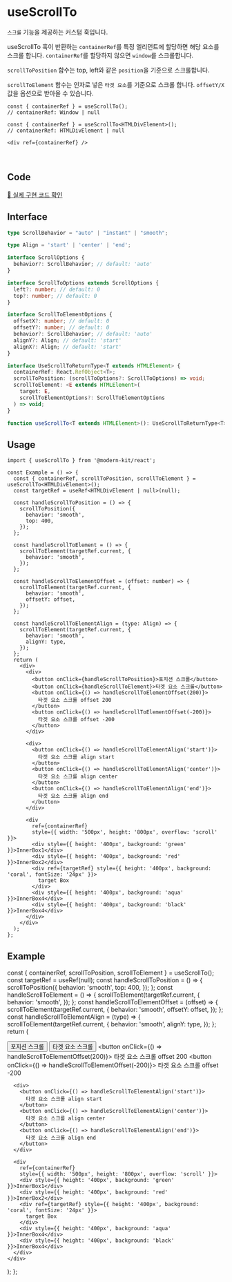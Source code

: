 
# useScrollTo

`스크롤` 기능을 제공하는 커스텀 훅입니다.

useScrollTo 훅이 반환하는 `containerRef`를 특정 엘리먼트에 할당하면 해당 요소를 스크롤 합니다.
`containerRef`를 할당하지 않으면 `window`를 스크롤합니다.

`scrollToPosition` 함수는 top, left와 같은 `position`을 기준으로 스크롤합니다.

`scrollToElement` 함수는 인자로 넣은 `타겟 요소`를 기준으로 스크롤 합니다. `offsetY/X` 값을 옵션으로 받아올 수 있습니다.

```tsx
const { containerRef } = useScrollTo();
// containerRef: Window | null
```
```tsx
const { containerRef } = useScrollTo<HTMLDivElement>();
// containerRef: HTMLDivElement | null

<div ref={containerRef} />
```

<br />

## Code
[🔗 실제 구현 코드 확인](https://github.com/modern-agile-team/modern-kit/blob/main/packages/react/src/hooks/useScrollTo/index.ts)

## Interface
```ts title="typescript"
type ScrollBehavior = "auto" | "instant" | "smooth";

type Align = 'start' | 'center' | 'end';

interface ScrollOptions {
  behavior?: ScrollBehavior; // default: 'auto'
}

interface ScrollToOptions extends ScrollOptions {
  left?: number; // default: 0
  top?: number; // default: 0
}

interface ScrollToElementOptions {
  offsetX?: number; // default: 0
  offsetY?: number; // default: 0
  behavior?: ScrollBehavior; // default: 'auto'
  alignY?: Align; // default: 'start'
  alignX?: Align; // default: 'start'
}

interface UseScrollToReturnType<T extends HTMLElement> {
  containerRef: React.RefObject<T>;
  scrollToPosition: (scrollToOptions?: ScrollToOptions) => void;
  scrollToElement: <E extends HTMLElement>(
    target: E,
    scrollToElementOptions?: ScrollToElementOptions
  ) => void;
}
```
```ts title="typescript"
function useScrollTo<T extends HTMLElement>(): UseScrollToReturnType<T>
```

## Usage
```tsx title="typescript"
import { useScrollTo } from '@modern-kit/react';

const Example = () => {
  const { containerRef, scrollToPosition, scrollToElement } = useScrollTo<HTMLDivElement>();
  const targetRef = useRef<HTMLDivElement | null>(null);

  const handleScrollToPosition = () => {
    scrollToPosition({
      behavior: 'smooth',
      top: 400,
    });
  };

  const handleScrollToElement = () => {
    scrollToElement(targetRef.current, {
      behavior: 'smooth',
    });
  };

  const handleScrollToElementOffset = (offset: number) => {
    scrollToElement(targetRef.current, {
      behavior: 'smooth',
      offsetY: offset,
    });
  };

  const handleScrollToElementAlign = (type: Align) => {
    scrollToElement(targetRef.current, {
      behavior: 'smooth',
      alignY: type,
    });
  };
  return (
    <div>
      <div>
        <button onClick={handleScrollToPosition}>포지션 스크롤</button>
        <button onClick={handleScrollToElement}>타겟 요소 스크롤</button>
        <button onClick={() => handleScrollToElementOffset(200)}>
          타겟 요소 스크롤 offset 200
        </button>
        <button onClick={() => handleScrollToElementOffset(-200)}>
          타겟 요소 스크롤 offset -200
        </button>
      </div>

      <div>
        <button onClick={() => handleScrollToElementAlign('start')}>
          타겟 요소 스크롤 align start
        </button>
        <button onClick={() => handleScrollToElementAlign('center')}>
          타겟 요소 스크롤 align center
        </button>
        <button onClick={() => handleScrollToElementAlign('end')}>
          타겟 요소 스크롤 align end
        </button>
      </div>

      <div
        ref={containerRef}
        style={{ width: '500px', height: '800px', overflow: 'scroll' }}>
        <div style={{ height: '400px', background: 'green' }}>InnerBox1</div>
        <div style={{ height: '400px', background: 'red' }}>InnerBox2</div>
        <div ref={targetRef} style={{ height: '400px', background: 'coral', fontSize: '24px' }}>
          target Box
        </div>
        <div style={{ height: '400px', background: 'aqua' }}>InnerBox4</div>
        <div style={{ height: '400px', background: 'black' }}>InnerBox4</div>
      </div>
    </div>
  );
};

```

## Example

  const { containerRef, scrollToPosition, scrollToElement } = useScrollTo();
  const targetRef = useRef(null);
  const handleScrollToPosition = () => {
    scrollToPosition({
      behavior: 'smooth',
      top: 400,
    });
  };
  const handleScrollToElement = () => {
    scrollToElement(targetRef.current, {
      behavior: 'smooth',
    });
  };
  const handleScrollToElementOffset = (offset) => {
    scrollToElement(targetRef.current, {
      behavior: 'smooth',
      offsetY: offset,
    });
  };
  const handleScrollToElementAlign = (type) => {
    scrollToElement(targetRef.current, {
      behavior: 'smooth',
      alignY: type,
    });
  };
  return (
    <div>
      <div>
        <button onClick={handleScrollToPosition}>포지션 스크롤</button>
        <button onClick={handleScrollToElement}>타겟 요소 스크롤</button>
        <button onClick={() => handleScrollToElementOffset(200)}>
          타겟 요소 스크롤 offset 200
        </button>
        <button onClick={() => handleScrollToElementOffset(-200)}>
          타겟 요소 스크롤 offset -200
        </button>
      </div>

      <div>
        <button onClick={() => handleScrollToElementAlign('start')}>
          타겟 요소 스크롤 align start
        </button>
        <button onClick={() => handleScrollToElementAlign('center')}>
          타겟 요소 스크롤 align center
        </button>
        <button onClick={() => handleScrollToElementAlign('end')}>
          타겟 요소 스크롤 align end
        </button>
      </div>

      <div
        ref={containerRef}
        style={{ width: '500px', height: '800px', overflow: 'scroll' }}>
        <div style={{ height: '400px', background: 'green' }}>InnerBox1</div>
        <div style={{ height: '400px', background: 'red' }}>InnerBox2</div>
        <div ref={targetRef} style={{ height: '400px', background: 'coral', fontSize: '24px' }}>
          target Box
        </div>
        <div style={{ height: '400px', background: 'aqua' }}>InnerBox4</div>
        <div style={{ height: '400px', background: 'black' }}>InnerBox4</div>
      </div>
    </div>
  );
};


<Example />
